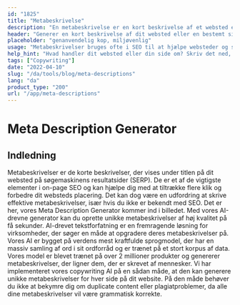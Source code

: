 ```yaml
---
id: "1825"
title: "Metabeskrivelse"
description: "En metabeskrivelse er en kort beskrivelse af et websted eller en bestemt side på et websted. Den bruges typisk af søgemaskinerne til at vise et resumé af webstedet eller siden i deres søgeresultater."
header: "Generer en kort beskrivelse af dit websted eller en bestemt side på dit websted."
placeholder: "genanvendelig kop, miljøvenlig"
usage: "Metabeskrivelser bruges ofte i SEO til at hjælpe websteder og sider med at få en højere placering i søgemaskineresultaterne. Følgende generator kan hjælpe dig med at oprette metabeskrivelser, der er skræddersyet til dine specifikke søgeord og passer bedst til dit brand."
help_hint: "Hvad handler dit websted eller din side om? Skriv det ned, så laver vi det om til en metabeskrivelse."
tags: ["Copywriting"]
date: "2022-04-10"
slug: "/da/tools/blog/meta-descriptions"
lang: "da"
product_type: "200"
url: "/app/meta-descriptions"
---
```


# Meta Description Generator

## Indledning

Metabeskrivelser er de korte beskrivelser, der vises under titlen på dit websted på søgemaskinens resultatsider (SERP). De er et af de vigtigste elementer i on-page SEO og kan hjælpe dig med at tiltrække flere klik og forbedre dit websteds placering. Det kan dog være en udfordring at skrive effektive metabeskrivelser, især hvis du ikke er bekendt med SEO. Det er her, vores Meta Description Generator kommer ind i billedet. Med vores AI-drevne generator kan du oprette unikke metabeskrivelser af høj kvalitet på få sekunder. AI-drevet tekstforfatning er en fremragende løsning for virksomheder, der søger en måde at opgradere deres metabeskrivelser på. Vores AI er bygget på verdens mest kraftfulde sprogmodel, der har en massiv samling af ord i sit ordforråd og er trænet på et stort korpus af data. Vores model er blevet trænet på over 2 millioner produkter og genererer metabeskrivelser, der ligner dem, der er skrevet af mennesker. Vi har implementeret vores copywriting AI på en sådan måde, at den kan generere unikke metabeskrivelser for hver side på dit website. På den måde behøver du ikke at bekymre dig om duplicate content eller plagiatproblemer, da alle dine metabeskrivelser vil være grammatisk korrekte.
